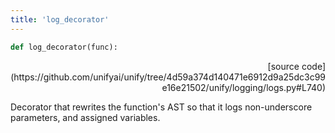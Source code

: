 ```yaml
---
title: 'log_decorator'
---
```


```python
def log_decorator(func):
```

<p align="right">[source code](https://github.com/unifyai/unify/tree/4d59a374d140471e6912d9a25dc3c99e16e21502/unify/logging/logs.py#L740)</p>

Decorator that rewrites the function's AST so that it logs non-underscore
parameters, and assigned variables.